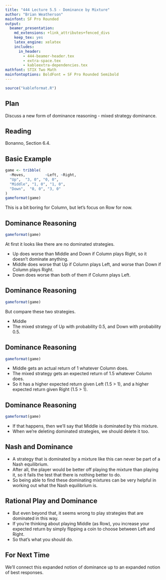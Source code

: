 ```yaml
---
title: "444 Lecture 5.5 - Dominance by Mixture"
author: "Brian Weatherson"
mainfont: SF Pro Rounded
output:
  beamer_presentation:
    md_extensions: +link_attributes+fenced_divs
    keep_tex: yes
    latex_engine: xelatex
    includes:
      in_header: 
        - 444-beamer-header.tex
        - extra-space.tex
        - kableextra-dependencies.tex
mathfont: STIX Two Math
mainfontoptions: BoldFont = SF Pro Rounded Semibold
---
```


```r
source("kableformat.R")
```

## Plan

Discuss a new form of dominance reasoning - mixed strategy dominance.

## Reading

Bonanno, Section 6.4.

## Basic Example

```r
game <- tribble(
  ~Moves,         ~Left, ~Right,
  "Up",  "3, 0", "0, 0", 
  "Middle", "1, 0", "1, 0",
  "Down",  "0, 0", "3, 0"
)
gameformat(game)
```

This is a bit boring for Column, but let's focus on Row for now.

## Dominance Reasoning

```r
gameformat(game)
```

At first it looks like there are no dominated strategies.

- Up does worse than Middle and Down if Column plays Right, so it doesn't dominate anything.
- Middle does worse that Up if Column plays Left, and worse than Down if Column plays Right.
- Down does worse than both of them if Column plays Left.

## Dominance Reasoning

```r
gameformat(game)
```

But compare these two strategies.

- Middle
- The mixed strategy of Up with probability 0.5, and Down with probability 0.5.

## Dominance Reasoning

```r
gameformat(game)
```

- Middle gets an actual return of 1 whatever Column does.
- The mixed strategy gets an expected return of 1.5 whatever Column does.
- So it has a higher expected return given Left (1.5 > 1), and a higher expected return given Right (1.5 > 1).

## Dominance Reasoning

```r
gameformat(game)
```

- If that happens, then we'll say that Middle is dominated by this mixture.
- When we're deleting dominated strategies, we should delete it too.

## Nash and Dominance

- A strategy that is dominated by a mixture like this can never be part of a Nash equilibrium.
- After all, the player would be better off playing the mixture than playing it, so it fails the test that there is nothing better to do.
- So being able to find these dominating mixtures can be very helpful in working out what the Nash equilibrium is.

## Rational Play and Dominance

- But even beyond that, it seems wrong to play strategies that are dominated in this way.
- If you're thinking about playing Middle (as Row), you increase your expected return by simply flipping a coin to choose between Left and Right.
- So that's what you should do.

## For Next Time

We'll connect this expanded notion of dominance up to an expanded notion of best responses.